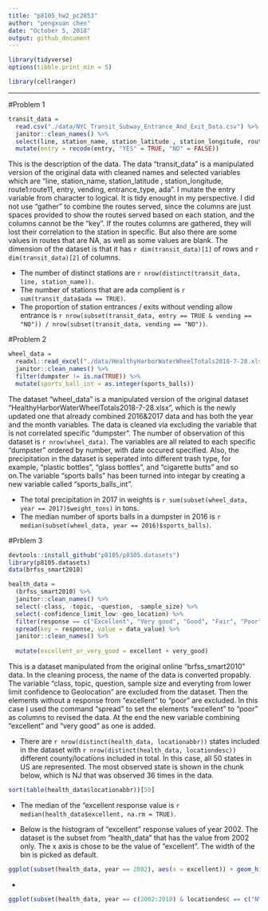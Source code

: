 ```yaml
---
title: "p8105_hw2_pc2853"
author: "pengxuan chen"
date: "October 5, 2018"
output: github_document
---
```


```r
library(tidyverse)
options(tibble.print_min = 5)

library(cellranger)
```

------------
#Problem 1 
```r
transit_data = 
  read.csv("./data/NYC_Transit_Subway_Entrance_And_Exit_Data.csv") %>% 
  janitor::clean_names() %>% 
  select(line, station_name, station_latitude , station_longitude, route1:route11, entry, vending, entrance_type, ada) %>% 
  mutate(entry = recode(entry, "YES" = TRUE, "NO" = FALSE))

```
This is the description of the data. The data "transit_data" is a manipulated version of the original data with cleaned names and selected variables which are "line, station_name, station_latitude , station_longitude, route1:route11, entry, vending, entrance_type, ada". I mutate the entry variable from character to logical. It is tidy enought in my perspective. I did not use "gather" to combine the routes served, since the columns are just spaces provided to show the routes served based on each station, and the columns cannot be the "key". If the routes columns are gathered, they will lost their correlation to the station in specific. But also there are some values in routes that are NA, as well as some values are blank. 
The dimension of the dataset is that it has `r dim(transit_data)[1]` of rows and `r dim(transit_data)[2]` of columns.

* The number of distinct stations are `r nrow(distinct(transit_data, line, station_name))`. 
* The number of stations that are ada complient is `r sum(transit_data$ada == TRUE)`. 
* The proportion of station entrances / exits without vending allow entrance is `r nrow(subset(transit_data, entry == TRUE & vending == "NO")) / nrow(subset(transit_data, vending == "NO"))`. 


#Problem 2

```r
wheel_data = 
  readxl::read_excel("./data/HealthyHarborWaterWheelTotals2018-7-28.xlsx", range = cell_cols(1:14)) %>% 
  janitor::clean_names() %>% 
  filter(dumpster != is.na(TRUE)) %>% 
  mutate(sports_ball_int = as.integer(sports_balls))
```

The dataset "wheel_data" is a manipulated version of the original dataset "HealthyHarborWaterWheelTotals2018-7-28.xlsx", which is the newly updated one that already combined 2016&2017 data and has both the year and the month variables. The data is cleaned via excluding the variable that is not correlated specific "dumpster". The number of observation of this dataset is `r nrow(wheel_data)`. The variables are all related to each specific "dumpster" ordered by number, with date occured specified. Also, the precipitation in the dataset is seperated into different trash type, for example, "plastic bottles", "glass bottles", and "cigarette butts" and so on.The variable "sports balls" has been turned into integar by creating a new variable called "sports_balls_int".


* The total precipitation in 2017 in weights is `r sum(subset(wheel_data, year == 2017)$weight_tons)` in tons. 
* The median number of sports balls in a dumpster in 2016 is `r median(subset(wheel_data, year == 2016)$sports_balls)`.

#Prblem 3

```r

devtools::install_github("p8105/p8105.datasets")
library(p8105.datasets)
data(brfss_smart2010)
```

```r
health_data = 
  (brfss_smart2010) %>% 
  janitor::clean_names() %>%  
  select(-class, -topic, -question, -sample_size) %>% 
  select(-confidence_limit_low:-geo_location) %>% 
  filter(response == c("Excellent", "Very good", "Good", "Fair", "Poor")) %>% 
  spread(key = response, value = data_value) %>% 
  janitor::clean_names() %>% 
  
  mutate(excellent_or_very_good = excellent + very_good)
```

This is a dataset manipulated from the original online "brfss_smart2010" data. In the cleaning process, the name of the data is converted propably. The variable "class, topic, question, sample size and everyting from lower limit confidence to Geolocation" are excluded from the dataset. Then the elements without a response from "excellent" to "poor" are excluded. In this case I used the command "spread" to set the elements "excellent" to "poor" as columns to revised the data. At the end the new variable combining "excellent" and "very good" as one is added. 


* There are `r nrow(distinct(health_data, locationabbr))` states included in the dataset with `r nrow(distinct(health_data, locationdesc))` different county/locations included in total. In this case, all 50 states in US are represented. The most observed state is shown in the chunk below, which is NJ that was observed 36 times in the data. 
```r
sort(table(health_data$locationabbr))[50]
```


* The median of the "excellent response value is `r median(health_data$excellent, na.rm = TRUE)`.

* Below is the histogram of "excellent" response values of year 2002. The dataset is the subset from "health_data" that has the value from 2002 only. The x axis is chose to be the value of "excellent". The width of the bin is picked as default.
```r
ggplot(subset(health_data, year == 2002), aes(x = excellent)) + geom_histogram()
```

* 
```r
ggplot(subset(health_data, year == c(2002:2010) & locationdesc == c("NY - New York County", "NY - Queens County")), aes(x = year, y = excellent)) + geom_point()
```

